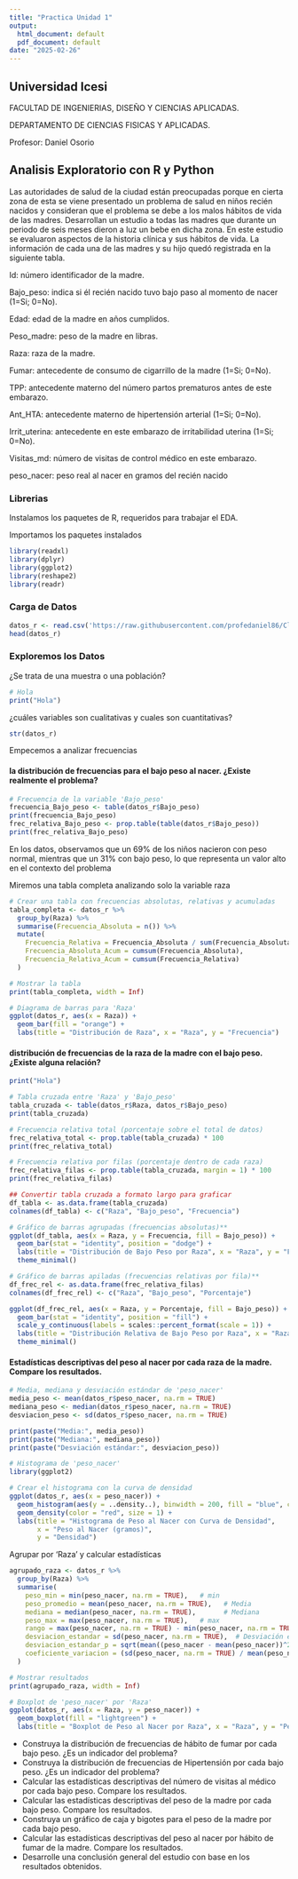 ---
title: "Practica Unidad 1"
output:
  html_document: default
  pdf_document: default
date: "2025-02-26"
---

## Universidad Icesi

FACULTAD DE INGENIERIAS, DISEÑO Y CIENCIAS APLICADAS.

DEPARTAMENTO DE CIENCIAS FISICAS Y APLICADAS.

Profesor: Daniel Osorio

## Analisis Exploratorio con R y Python

Las autoridades de salud de la ciudad están preocupadas porque en cierta zona de esta se viene presentado un problema de salud en niños recién nacidos y consideran que el problema se debe a los malos hábitos de vida de las madres. Desarrollan un estudio a todas las madres que durante un periodo de seis meses dieron a luz un bebe en dicha zona. En este estudio se evaluaron aspectos de la historia clínica y sus hábitos de vida. La información de cada una de las madres y su hijo quedó registrada en la siguiente tabla.

Id: número identificador de la madre.

Bajo_peso: indica si él recién nacido tuvo bajo paso al momento de nacer (1=Si; 0=No).

Edad: edad de la madre en años cumplidos.

Peso_madre: peso de la madre en libras.

Raza: raza de la madre.

Fumar: antecedente de consumo de cigarrillo de la madre (1=Si; 0=No).

TPP: antecedente materno del número partos prematuros antes de este embarazo.

Ant_HTA: antecedente materno de hipertensión arterial (1=Si; 0=No).

Irrit_uterina: antecedente en este embarazo de irritabilidad uterina (1=Si; 0=No).

Visitas_md: número de visitas de control médico en este embarazo.

peso_nacer: peso real al nacer en gramos del recién nacido

### Librerias

Instalamos los paquetes de R, requeridos para trabajar el EDA.

Importamos los paquetes instalados


```{r librerias, echo=FALSE}
library(readxl)
library(dplyr)
library(ggplot2)
library(reshape2)
library(readr)
```

### Carga de Datos

```{r datos, echo=FALSE}
datos_r <- read.csv('https://raw.githubusercontent.com/profedaniel86/Clase-Bioestad-stica/refs/heads/main/Practica%20R/Practica.csv', sep=';')
head(datos_r)

```

### Exploremos los Datos

¿Se trata de una muestra o una población?

```{r bloque2}
# Hola
print("Hola")

```

¿cuáles variables son cualitativas y cuales son cuantitativas?


```{r tipovardatos}
str(datos_r)

```


Empecemos a analizar frecuencias

#### la distribución de frecuencias para el bajo peso al nacer. ¿Existe realmente el problema?


```{r Bajo_peso}
# Frecuencia de la variable 'Bajo_peso'
frecuencia_Bajo_peso <- table(datos_r$Bajo_peso)
print(frecuencia_Bajo_peso)
frec_relativa_Bajo_peso <- prop.table(table(datos_r$Bajo_peso))
print(frec_relativa_Bajo_peso)

```

En los datos, observamos que un 69% de los niños nacieron con peso normal, mientras que un 31% con bajo peso, lo que representa un valor alto en el contexto del problema


Miremos una tabla completa analizando solo la variable raza

```{r tabla_completa_raza}
# Crear una tabla con frecuencias absolutas, relativas y acumuladas
tabla_completa <- datos_r %>%
  group_by(Raza) %>%
  summarise(Frecuencia_Absoluta = n()) %>%
  mutate(
    Frecuencia_Relativa = Frecuencia_Absoluta / sum(Frecuencia_Absoluta),
    Frecuencia_Absoluta_Acum = cumsum(Frecuencia_Absoluta),
    Frecuencia_Relativa_Acum = cumsum(Frecuencia_Relativa)
  )

# Mostrar la tabla
print(tabla_completa, width = Inf)

```




```{r graf1}
# Diagrama de barras para 'Raza'
ggplot(datos_r, aes(x = Raza)) +
  geom_bar(fill = "orange") +
  labs(title = "Distribución de Raza", x = "Raza", y = "Frecuencia")
```

#### distribución de frecuencias de la raza de la madre con el bajo peso. ¿Existe alguna relación?

```{r nombrebloque}

print("Hola")

```

```{r Raza_Bajo_peso}

# Tabla cruzada entre 'Raza' y 'Bajo_peso'
tabla_cruzada <- table(datos_r$Raza, datos_r$Bajo_peso)
print(tabla_cruzada)

# Frecuencia relativa total (porcentaje sobre el total de datos)
frec_relativa_total <- prop.table(tabla_cruzada) * 100
print(frec_relativa_total)

# Frecuencia relativa por filas (porcentaje dentro de cada raza)
frec_relativa_filas <- prop.table(tabla_cruzada, margin = 1) * 100
print(frec_relativa_filas)

```



```{r apila1}
## Convertir tabla cruzada a formato largo para graficar
df_tabla <- as.data.frame(tabla_cruzada)
colnames(df_tabla) <- c("Raza", "Bajo_peso", "Frecuencia")

# Gráfico de barras agrupadas (frecuencias absolutas)**
ggplot(df_tabla, aes(x = Raza, y = Frecuencia, fill = Bajo_peso)) +
  geom_bar(stat = "identity", position = "dodge") +
  labs(title = "Distribución de Bajo Peso por Raza", x = "Raza", y = "Frecuencia") +
  theme_minimal()

# Gráfico de barras apiladas (frecuencias relativas por fila)**
df_frec_rel <- as.data.frame(frec_relativa_filas)
colnames(df_frec_rel) <- c("Raza", "Bajo_peso", "Porcentaje")

ggplot(df_frec_rel, aes(x = Raza, y = Porcentaje, fill = Bajo_peso)) +
  geom_bar(stat = "identity", position = "fill") +
  scale_y_continuous(labels = scales::percent_format(scale = 1)) +
  labs(title = "Distribución Relativa de Bajo Peso por Raza", x = "Raza", y = "Porcentaje") +
  theme_minimal()

```

#### Estadísticas descriptivas del peso al nacer por cada raza de la madre. Compare los resultados.

```{r estadisticaspeso}
# Media, mediana y desviación estándar de 'peso_nacer'
media_peso <- mean(datos_r$peso_nacer, na.rm = TRUE)
mediana_peso <- median(datos_r$peso_nacer, na.rm = TRUE)
desviacion_peso <- sd(datos_r$peso_nacer, na.rm = TRUE)

print(paste("Media:", media_peso))
print(paste("Mediana:", mediana_peso))
print(paste("Desviación estándar:", desviacion_peso))

```


```{r hist1}
# Histograma de 'peso_nacer'
library(ggplot2)

# Crear el histograma con la curva de densidad
ggplot(datos_r, aes(x = peso_nacer)) +
  geom_histogram(aes(y = ..density..), binwidth = 200, fill = "blue", color = "black", alpha = 0.7) +
  geom_density(color = "red", size = 1) +
  labs(title = "Histograma de Peso al Nacer con Curva de Densidad",
       x = "Peso al Nacer (gramos)",
       y = "Densidad")
```


Agrupar por 'Raza' y calcular estadísticas

```{r raza1}
agrupado_raza <- datos_r %>%
  group_by(Raza) %>%
  summarise(
    peso_min = min(peso_nacer, na.rm = TRUE),   # min
    peso_promedio = mean(peso_nacer, na.rm = TRUE),   # Media
    mediana = median(peso_nacer, na.rm = TRUE),       # Mediana
    peso_max = max(peso_nacer, na.rm = TRUE),   # max
    rango = max(peso_nacer, na.rm = TRUE) - min(peso_nacer, na.rm = TRUE),  # Rango
    desviacion_estandar = sd(peso_nacer, na.rm = TRUE),  # Desviación estándar muestral
    desviacion_estandar_p = sqrt(mean((peso_nacer - mean(peso_nacer))^2, na.rm = TRUE)),
    coeficiente_variacion = (sd(peso_nacer, na.rm = TRUE) / mean(peso_nacer, na.rm = TRUE)) * 100  # CV%
  )

# Mostrar resultados
print(agrupado_raza, width = Inf)

```



```{r box_plot}

# Boxplot de 'peso_nacer' por 'Raza'
ggplot(datos_r, aes(x = Raza, y = peso_nacer)) +
  geom_boxplot(fill = "lightgreen") +
  labs(title = "Boxplot de Peso al Nacer por Raza", x = "Raza", y = "Peso al Nacer (gramos)")
```




- Construya la distribución de frecuencias de hábito de fumar por cada bajo peso. ¿Es un indicador del problema?
- Construya la distribución de frecuencias de Hipertensión por cada bajo peso. ¿Es un indicador del problema?
- Calcular las estadísticas descriptivas del número de visitas al médico por cada bajo peso. Compare los resultados.
- Calcular las estadísticas descriptivas del peso de la madre por cada bajo peso. Compare los resultados.
- Construya un gráfico de caja y bigotes para el peso de la madre por cada bajo peso.
- Calcular las estadísticas descriptivas del peso al nacer por hábito de fumar de la madre. Compare los resultados.
- Desarrolle una conclusión general del estudio con base en los resultados obtenidos.

